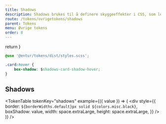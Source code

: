 ```yaml
---
title: Shadows
description: Shadows brukes til å definere skyggeeffekter i CSS, som legger til dybde og dimensjon på elementer.
route: /tokens/ovrigetokens/shadows
parent: Tokens
menu: Øvrige tokens
order: 8
---
```



  return <SEO title={props.pageContext.frontmatter.title} description={props.pageContext.frontmatter.description} pathname={props.pageContext.frontmatter.route} />
}

<PageHeader/>


```css
@use '@entur/tokens/dist/styles.scss';

.card:hover {
    box-shadow: $shadows-card-shadow-hover;
}
```

## Shadows

<TokenTable
  tokenKey="shadows"
  example={({ value }) => (
    <div
      style={{
        border: `${borderWidths.default}px solid ${colors.misc.black}`,
        boxShadow: value,
        width: space.extraLarge,
        height: space.extraLarge,
      }}
    />
  )}
/>
